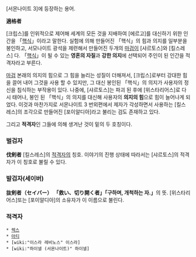 [서몬나이트 3]에 등장하는 용어.

'''適格者''' 

[크립스]를 인위적으로 제어해 세계의 모든 것을 지배하여 [에르고]를 대신하기 위한 인간을 「[[핵식]]」이라고 말한다. 실험에 의해 만들어진 「핵식」의 힘과 의지를 일부분을 봉인하고, 서모나이트 광석을 제련해서 만들어진 두개의 [[마검]]이 [샤르토스]와 [킬스레스] 다. 「[[핵식]]」이 될 수 있는 '''영혼의 자질'''과 '''강한 의지'''에 선택되어 주인이 된 인간을 적격자라고 부른다.

[[마검]] 본래의 의지의 힘으로 그 힘을 늘리는 성질이 더해져서, [크립스]로부터 강대한 힘을 끌어 내어 그것을 사용 할 수 있지만, 그 대신 봉인된 「핵식」의 의지가 사용자의 정신을 침식하는 부작용이 있다.
나중에, [샤르토스]는 파괴 된 후에 [위스타리어스]로 다시 태어나, 봉인 된 「핵식」의 의지를 대신해 사용자의 '''의지의 힘'''으로 힘이 늘어나게 되었다.
이것과 마찬가지로 서몬나이트 3 번외편에서 제자가 각성하면서 사용하는 [킬스레스]의 조각으로 만들어진 [포이알디아]라고 불리는 검도 존재하고 있다.

그리고 '''적격자'''인 그들에 의해 생겨난 것이 밑의 두 호칭이다.

=== '''벌검자''' === 
'''伐剣者'''
[킬스레스]의 [[적격자]]의 칭호. 이야기의 진행 상태에 따라서는 [샤르토스]의 적격자가 이 칭호로 불릴 수 있다.

=== '''발검자(세이버)''' === 
'''抜剣者（セイバー）'''
'''「救い、切り開く者」「구하며, 개척하는 자.」'''의 뜻. [위스타리어스]또는 [포이알디아]의 소유자가 이 이름으로 불린다.

=== '''적격자''' === 
 * [[렉스]]
 * [[아티]]
 * [wiki:"이스라 레비노스" 이스라]
 * [wiki:"하이넬 (서몬나이트)" 하이넬]
